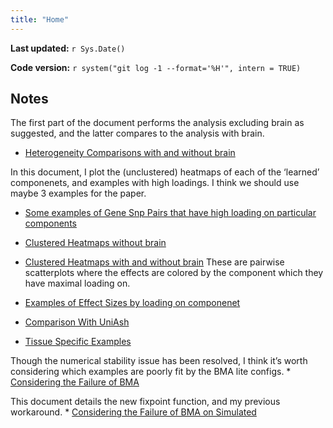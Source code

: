 ```yaml
---
title: "Home"
---
```


**Last updated:** `r Sys.Date()`

**Code version:** `r system("git log -1 --format='%H'", intern = TRUE)`

## Notes
The first part of the document performs the analysis excluding brain as suggested, and the latter compares to the analysis with brain.

*  [Heterogeneity Comparisons with and without brain](ComparingHeterogeneity_withandwithoutBrain.html)

In this document, I plot the (unclustered) heatmaps of each of the 'learned' componenets, and examples with high loadings. I think we should use maybe 3 examples for the paper. 

*  [Some examples of Gene Snp Pairs that have high loading on particular components](ExamplesofUKs.html)


*  [Clustered Heatmaps without brain](NoBrainPatternsofSharing.html)
*  [Clustered Heatmaps with and without brain](UsingStructureinHeatmaps.html)
These are pairwise scatterplots where the effects are colored by the component which they have maximal loading on. 

*  [Examples of Effect Sizes by loading on componenet](plottingbycomponenetz.html)

*  [Comparison With UniAsh](ComparingwithUnivAsh_beta.pdf)
*  [Tissue Specific Examples](TissueSpecific.html)

Though the numerical stability issue has been resolved, I think it's worth considering which examples are poorly fit by the BMA lite configs.
*  [Considering the Failure of BMA](ComparingtoanalysiswithBMA.html)

This document details the new fixpoint function, and my previous workaround.
*  [Considering the Failure of BMA on Simulated](/Users/sarahurbut/matrix_ash/Vignettes/BmaFails.html)